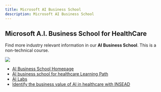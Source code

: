```yaml
---
title: Microsoft AI Business School
description: Microsoft AI Business School
---
```


## Microsoft A.I. Business School for HealthCare

Find more industry relevant information in our **AI Business School**. This is a non-technical course.

<img src="https://docs.microsoft.com/en-us/learn/achievements/ai-business-school-healthcare.svg" />

- [AI Business School Homepage](https://www.microsoft.com/en-us/ai/ai-business-school)
- [AI business school for healthcare Learning Path](https://docs.microsoft.com/en-us/learn/paths/ai-business-school-healthcare/)
- [AI Labs](https://www.microsoft.com/en-us/ai/ai-lab)
- [Identify the business value of AI in healthcare with INSEAD](https://docs.microsoft.com/en-us/learn/modules/ai-strategy-in-healthcare/2-ai-value-in-healthcare-insead)
